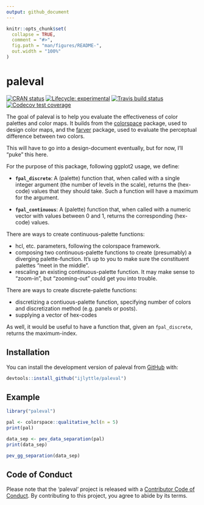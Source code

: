 ```yaml
---
output: github_document
---
```


<!-- README.md is generated from README.Rmd. Please edit that file -->

```r
knitr::opts_chunk$set(
  collapse = TRUE,
  comment = "#>",
  fig.path = "man/figures/README-",
  out.width = "100%"
)
```
# paleval

<!-- badges: start -->
[![CRAN status](https://www.r-pkg.org/badges/version/paleval)](https://CRAN.R-project.org/package=paleval)
[![Lifecycle: experimental](https://img.shields.io/badge/lifecycle-experimental-orange.svg)](https://www.tidyverse.org/lifecycle/#experimental)
[![Travis build status](https://travis-ci.org/ijlyttle/paleval.svg?branch=master)](https://travis-ci.org/ijlyttle/paleval)
[![Codecov test coverage](https://codecov.io/gh/ijlyttle/paleval/branch/master/graph/badge.svg)](https://codecov.io/gh/ijlyttle/paleval?branch=master)
<!-- badges: end -->

The goal of paleval is to help you evaluate the effectiveness of color palettes and color maps. It builds from the [colorspace](http://colorspace.r-forge.r-project.org) package, used to design color maps, and the [farver](https://github.com/thomasp85/farver) package, used to evaluate the perceptual difference between two colors.

This will have to go into a design-document eventually, but for now, I'll "puke" this here.

For the purpose of this package, following ggplot2 usage, we define:

- **`fpal_discrete`**: A (palette) function that, when called with a single integer argument (the number of levels in the scale), returns the (hex-code) values that they should take. Such a function will have a maximum for the argument.

- **`fpal_continuous`**: A (palette) function that, when called with a numeric vector with values between 0 and 1, returns the corresponding (hex-code) values.

There are ways to create continuous-palette functions:

 - hcl, etc. parameters, following the colorspace framework.
 - composing two continuous-palette functions to create (presumably) a diverging palette-function. It's up to you to make sure the constituent palettes "meet in the middle".
 - rescaling an existing continuous-palette function. It may make sense to "zoom-in", but "zooming-out" could get you into trouble.
 
There are ways to create discrete-palette functions:
 
 - discretizing a contiuous-palette function, specifying number of colors and discretization method (e.g. panels or posts).
 - supplying a vector of hex-codes
 
As well, it would be useful to have a function that, given an `fpal_discrete`, returns the maximum-index.

## Installation

You can install the development version of paleval from [GitHub](https://github.com/ijlyttle/paleval) with:

``` r
devtools::install_github("ijlyttle/paleval")
```

<!--
You can install the released version of paleval from [CRAN](https://CRAN.R-project.org) with:

``` r
install.packages("paleval")
```
-->

## Example

```r
library("paleval")

pal <- colorspace::qualitative_hcl(n = 5)
print(pal)

data_sep <- pev_data_separation(pal)
print(data_sep)

pev_gg_separation(data_sep)
```

## Code of Conduct

Please note that the 'paleval' project is released with a
[Contributor Code of Conduct](CODE_OF_CONDUCT.md).
By contributing to this project, you agree to abide by its terms.
